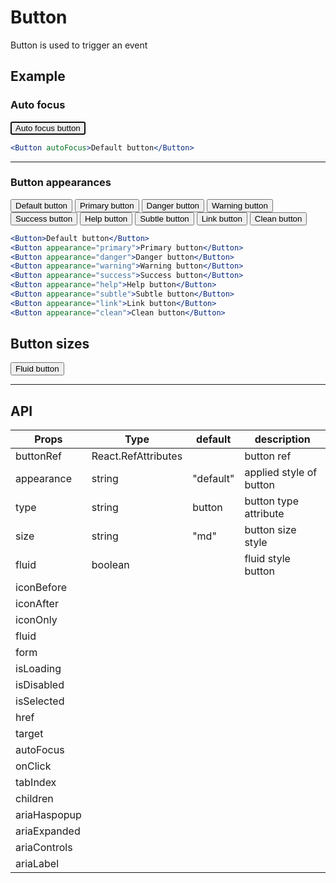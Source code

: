 # Button

Button is used to trigger an event

## Example

### Auto focus

<Button autoFocus>Auto focus button</Button>

```jsx
<Button autoFocus>Default button</Button>
```

---

### Button appearances

<ButtonGroup>
  <Button>Default button</Button>
  <Button appearance="primary">Primary button</Button>
  <Button appearance="danger">Danger button</Button>
  <Button appearance="warning">Warning button</Button>
  <Button appearance="success">Success button</Button>
  <Button appearance="help">Help button</Button>
</ButtonGroup>
<Box m={2} />
<ButtonGroup>
  <Button appearance="subtle">Subtle button</Button>
  <Button appearance="link">Link button</Button>
  <Button appearance="clean">Clean button</Button>
</ButtonGroup>

```jsx
<Button>Default button</Button>
<Button appearance="primary">Primary button</Button>
<Button appearance="danger">Danger button</Button>
<Button appearance="warning">Warning button</Button>
<Button appearance="success">Success button</Button>
<Button appearance="help">Help button</Button>
<Button appearance="subtle">Subtle button</Button>
<Button appearance="link">Link button</Button>
<Button appearance="clean">Clean button</Button>
```

## Button sizes

<Button appearance="primary" fluid>
  Fluid button
</Button>

---

## API

| Props        | Type                | default   | description             |
| ------------ | ------------------- | --------- | ----------------------- |
| buttonRef    | React.RefAttributes |           | button ref              |
| appearance   | string              | "default" | applied style of button |
| type         | string              | button    | button type attribute   |
| size         | string              | "md"      | button size style       |
| fluid        | boolean             |           | fluid style button      |
| iconBefore   |                     |           |                         |
| iconAfter    |                     |           |                         |
| iconOnly     |                     |           |                         |
| fluid        |                     |           |                         |
| form         |                     |           |                         |
| isLoading    |                     |           |                         |
| isDisabled   |                     |           |                         |
| isSelected   |                     |           |                         |
| href         |                     |           |                         |
| target       |                     |           |                         |
| autoFocus    |                     |           |                         |
| onClick      |                     |           |                         |
| tabIndex     |                     |           |                         |
| children     |                     |           |                         |
| ariaHaspopup |                     |           |                         |
| ariaExpanded |                     |           |                         |
| ariaControls |                     |           |                         |
| ariaLabel    |                     |           |                         |
